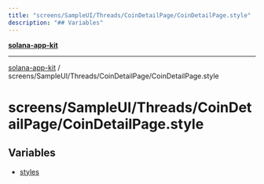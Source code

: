 ```yaml
---
title: "screens/SampleUI/Threads/CoinDetailPage/CoinDetailPage.style"
description: "## Variables"
---
```


[**solana-app-kit**](../../../../../README.mdx)

***

[solana-app-kit](../../../../../README.mdx) / screens/SampleUI/Threads/CoinDetailPage/CoinDetailPage.style

# screens/SampleUI/Threads/CoinDetailPage/CoinDetailPage.style

## Variables

- [styles](variables/styles.mdx)
